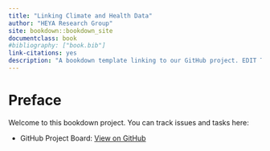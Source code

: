 ```yaml
---
title: "Linking Climate and Health Data"
author: "HEYA Research Group"
site: bookdown::bookdown_site
documentclass: book
#bibliography: ["book.bib"]
link-citations: yes
description: "A bookdown template linking to our GitHub project. EDIT THIS LATER"
---
```


# Preface {#preface}

Welcome to this bookdown project. You can track issues and tasks here:

- GitHub Project Board: [View on GitHub](https://github.com/RebekahMcKinnon/Climate_and_Health/projects/1)
